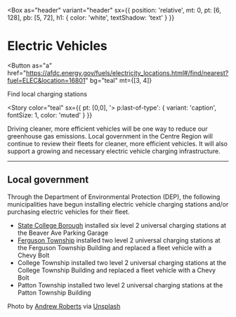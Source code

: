 
<Box
  as="header"
  variant="header"
  sx={{
    position: 'relative',
    mt: 0,
    pt: [6, 128],
    pb: [5, 72],
    h1: { color: 'white', textShadow: 'text' }
  }}
>
<BGImg
  width={1950}
  height={1300}
  alt="Electric car plugged in on the side of a sunny downtown street"
  src="/electric-vehicles.jpeg"
  gradient="rgba(0,0,0,0.125), rgba(0,0,0,0.25)"
/>

# Electric Vehicles

<Button
  as="a"
  href="https://afdc.energy.gov/fuels/electricity_locations.html#/find/nearest?fuel=ELEC&location=16801"
  bg="teal"
  mt={[3, 4]}
>
  <GeoFill />
  Find local charging stations
</Button>

</Box>

<Story
  color="teal"
  sx={{
    pt: [0,0],
    '> p:last-of-type': { variant: 'caption', fontSize: 1, color: 'muted' }
  }}
>

Driving cleaner, more efficient vehicles will be one way to reduce our greenhouse gas emissions. Local government in the Centre Region will continue to review their fleets for cleaner, more efficient vehicles. It will also support a growing and necessary electric vehicle charging infrastructure.

---

## Local government <Diagram3 />

Through the Department of Environmental Protection (DEP), the following municipalities have begun installing electric vehicle charging stations and/or purchasing electric vehicles for their fleet.

- [State College Borough](https://www.statecollege.com/news/local-news/electric-vehicle-charging-stations-added-to-beaver-avenue-garage,1480787/) installed six level 2 universal charging stations at the Beaver Ave Parking Garage
- [Ferguson Township](https://www.twp.ferguson.pa.us/home/news/new-electric-vehicle-charging-station-installed-0) installed two level 2 universal charging stations at the Ferguson Township Building and replaced a fleet vehicle with a Chevy Bolt
- College Township installed two level 2 universal charging stations at the College Township Building and replaced a fleet vehicle with a Chevy Bolt
- Patton Township installed two level 2 universal charging stations at the Patton Township Building

Photo by [Andrew Roberts](https://unsplash.com/@studiodenley?utm_source=unsplash&utm_medium=referral&utm_content=creditCopyText) via [Unsplash](https://unsplash.com/s/photos/electric-car?utm_source=unsplash&utm_medium=referral&utm_content=creditCopyText)

</Story>
